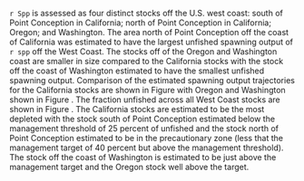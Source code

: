 
`r Spp` is assessed as four distinct stocks off the U.S. west coast: south of Point Conception in California; north of Point Conception in California; Oregon; and Washington. The area north of Point Conception off the coast of California was estimated to have the largest unfished spawning output of `r spp` off the West Coast. The stocks off of the Oregon and Washington coast are smaller in size compared to the California stocks with the stock off the coast of Washington estimated to have the smallest unfished spawning output.  Comparison of the estimated spawning output trajectories for the California stocks are shown in Figure \ref{fig:ssb-ca-compare} with Oregon and Washington shown in Figure \ref{fig:ssb-orwa-compare}.  The fraction unfished across all West Coast stocks are shown in Figure \ref{fig:depl-compare}. The California stocks are estimated to be the most depleted with the stock south of Point Conception estimated below the management threshold of 25 percent of unfished and the stock north of Point Conception estimated to be in the precautionary zone (less that the management target of 40 percent but above the management threshold).  The stock off the coast of Washington is estimated to be just above the management target and the Oregon stock well above the target. 